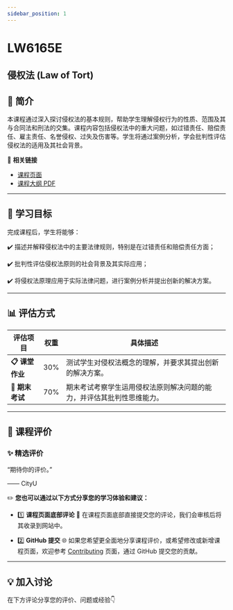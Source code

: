 ```yaml
---
sidebar_position: 1
---
```


# LW6165E
## 侵权法 (Law of Tort)

## **📘 简介**
本课程通过深入探讨侵权法的基本规则，帮助学生理解侵权行为的性质、范围及其与合同法和刑法的交集。课程内容包括侵权法中的重大问题，如过错责任、赔偿责任、雇主责任、名誉侵权、过失及伤害等。学生将通过案例分析，学会批判性评估侵权法的适用及其社会背景。

🔗 **相关链接**
- [课程页面](https://www.cityu.edu.hk/catalogue/pg/202425/course/LW6165E.htm)
- [课程大纲 PDF](https://www.cityu.edu.hk/catalogue/pg/202425/course/LW6165E.pdf)

---

## **🎯 学习目标**

完成课程后，学生将能够：

✔️ 描述并解释侵权法中的主要法律规则，特别是在过错责任和赔偿责任方面；

✔️ 批判性评估侵权法原则的社会背景及其实际应用；

✔️ 将侵权法原理应用于实际法律问题，进行案例分析并提出创新的解决方案。

---

## **📊 评估方式**

| **评估项目**          | **权重** | **具体描述**                                                                                       |
|----------------------|---------|---------------------------------------------------------------------------------------------------|
| **📋 课堂作业**       | 30%     | 测试学生对侵权法概念的理解，并要求其提出创新的解决方案。                                          |
| **📂 期末考试**       | 70%     | 期末考试考察学生运用侵权法原则解决问题的能力，并评估其批判性思维能力。                            |

---

## **💬 课程评价**

### ✨ **精选评价**
<div className={commentStyles.commentBox}>
    <p className={commentStyles.commentText}>
        “期待你的评价。”
    </p>
    <p className={commentStyles.commentAuthor}>—— CityU</p>
</div>

✏️ **您也可以通过以下方式分享您的学习体验和建议：**

- 1️⃣ **课程页面底部评论**
💬 在课程页面底部直接提交您的评论，我们会审核后将其收录到网站中。

- 2️⃣ **GitHub 提交**
🌐 如果您希望更全面地分享课程评价，或希望修改或新增课程页面，欢迎参考 [Contributing](https://penjc.github.io/CityU/contributing) 页面，通过 GitHub 提交您的贡献。

---

## **💡 加入讨论**

在下方评论分享您的评价、问题或经验👇
<Utterances />